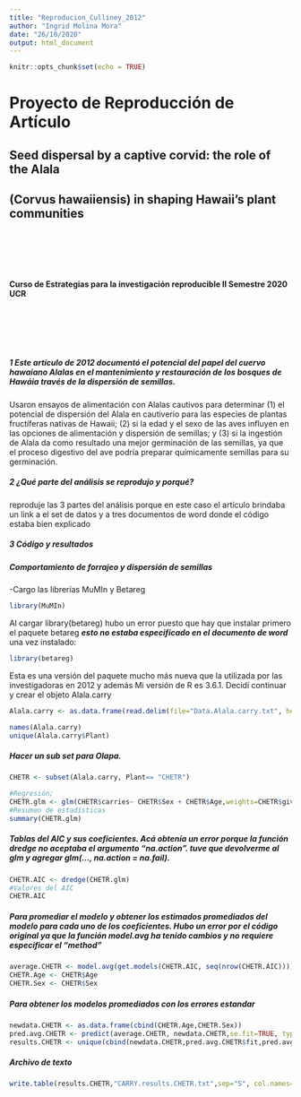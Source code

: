 ```yaml
---
title: "Reproducion_Culliney_2012"
author: "Ingrid Molina Mora"
date: "26/10/2020"
output: html_document
---
```


```r
knitr::opts_chunk$set(echo = TRUE)
```



# **Proyecto de Reproducción de Artículo**
## Seed dispersal by a captive corvid: the role of the Alala
## (Corvus hawaiiensis) in shaping Hawaii’s plant communities

<br><br><br><br>

#### Curso de Estrategias para la investigación reproducible II Semestre 2020 UCR

<br><br><br><br>

##### **1** Este artículo de 2012 documentó el potencial del papel del cuervo hawaiano Alalas en el mantenimiento y restauración de los bosques de Hawáia través de la dispersión de semillas. 

Usaron ensayos de alimentación con
Alalas cautivos para determinar (1) el potencial de dispersión del Alala en cautiverio para las especies de plantas fructíferas nativas de Hawaii; (2) si la edad y el sexo de las aves influyen en las opciones de alimentación
y dispersión de semillas; y (3) si la ingestión de Alala
da como resultado una mejor germinación de las semillas, ya que el proceso digestivo del ave podría preparar químicamente semillas para su germinación.

##### **2** ¿Qué parte del análisis se reprodujo y porqué?

reproduje las 3 partes del análisis porque en este caso el artículo brindaba un link a el set de datos y a tres documentos de word donde el código estaba bien explicado

##### **3** Código y resultados 

##### ***Comportamiento de forrajeo y dispersión de semillas***
   -Cargo las librerías MuMIn  y Betareg
   
```r
library(MuMIn)
```

Al cargar library(betareg) hubo un error puesto que hay que instalar primero el paquete betareg ***esto no estaba especificado en el documento de word*** una vez instalado:
```r
library(betareg)
```
Esta es una versión del paquete mucho más nueva que la utilizada por las investigadoras en 2012 y además Mi versión de R es 3.6.1. Decidí continuar y crear el objeto Alala.carry

```r
Alala.carry <- as.data.frame(read.delim(file="Data.Alala.carry.txt", header=TRUE, sep="\t"))
```
```r
names(Alala.carry)
unique(Alala.carry$Plant)
```


##### Hacer un sub set para Olapa. 

```r
CHETR <- subset(Alala.carry, Plant== "CHETR")

#Regresión; 
CHETR.glm <- glm(CHETR$carries~ CHETR$Sex + CHETR$Age,weights=CHETR$given, na.action = na.fail)
#Resumen de estadísticas
summary(CHETR.glm)
```

##### Tablas del AIC y sus coeficientes. Acá obtenía un error porque la función dredge no aceptaba el argumento "na.action". tuve que devolverme al glm y ***agregar glm(..., na.action = na.fail).***

```r
CHETR.AIC <- dredge(CHETR.glm)
#Valores del AIC
CHETR.AIC
```
##### Para promediar el modelo y obtener los estimados promediados del modelo para cada uno de los coeficientes. ***Hubo un error por el código original ya que la función model.avg ha tenido cambios y no requiere especificar el "method"***
```r
average.CHETR <- model.avg(get.models(CHETR.AIC, seq(nrow(CHETR.AIC))))
CHETR.Age <- CHETR$Age
CHETR.Sex <- CHETR$Sex
```

##### Para obtener los modelos promediados con los errores estandar 
```r
newdata.CHETR <- as.data.frame(cbind(CHETR.Age,CHETR.Sex))
pred.avg.CHETR <- predict(average.CHETR, newdata.CHETR,se.fit=TRUE, type="response")
results.CHETR <- unique(cbind(newdata.CHETR,pred.avg.CHETR$fit,pred.avg.CHETR$se.fit))
```
##### Archivo de texto 
```r

write.table(results.CHETR,"CARRY.results.CHETR.txt",sep="S", col.names=TRUE)
```